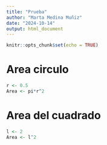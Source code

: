 ```yaml
---
title: "Prueba"
author: "Marta Medina Muñiz"
date: "2024-10-14"
output: html_document
---
```


```r
knitr::opts_chunk$set(echo = TRUE)
```
# Area circulo

```r
r <- 0.5
Area <- pi*r^2
```

# Area del cuadrado

```r
l <- 2
Area <- l^2
```

